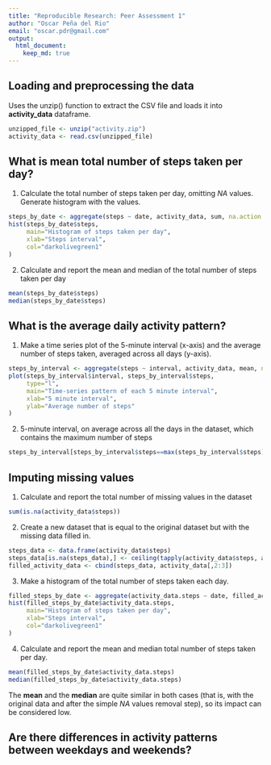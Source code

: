 ```yaml
---
title: "Reproducible Research: Peer Assessment 1"
author: "Oscar Peña del Rio"
email: "oscar.pdr@gmail.com"
output: 
  html_document:
    keep_md: true
---
```



## Loading and preprocessing the data

Uses the unzip() function to extract the CSV file and loads it into **activity_data** dataframe.

```r
unzipped_file <- unzip("activity.zip")
activity_data <- read.csv(unzipped_file)
```

## What is mean total number of steps taken per day?

1. Calculate the total number of steps taken per day, omitting *NA* values. Generate histogram with the values.

```r
steps_by_date <- aggregate(steps ~ date, activity_data, sum, na.action = na.omit)
hist(steps_by_date$steps,
     main="Histogram of steps taken per day",
     xlab="Steps interval",
     col="darkolivegreen1"
)
```

2. Calculate and report the mean and median of the total number of steps taken per day

```r
mean(steps_by_date$steps)
median(steps_by_date$steps)
```

## What is the average daily activity pattern?

1. Make a time series plot of the 5-minute interval (x-axis) and the average number of steps taken, averaged across all days (y-axis).

```r
steps_by_interval <- aggregate(steps ~ interval, activity_data, mean, na.action = na.omit)
plot(steps_by_interval$interval, steps_by_interval$steps, 
     type="l",
     main="Time-series pattern of each 5 minute interval",
     xlab="5 minute interval",
     ylab="Average number of steps"
)
```

2. 5-minute interval, on average across all the days in the dataset, which contains the maximum number of steps

```r
steps_by_interval[steps_by_interval$steps==max(steps_by_interval$steps),]
```

## Imputing missing values

1. Calculate and report the total number of missing values in the dataset

```r
sum(is.na(activity_data$steps))
```

2. Create a new dataset that is equal to the original dataset but with the missing data filled in.

```r
steps_data <- data.frame(activity_data$steps)
steps_data[is.na(steps_data),] <- ceiling(tapply(activity_data$steps, activity_data$interval, mean, na.rm=TRUE))
filled_activity_data <- cbind(steps_data, activity_data[,2:3])
```

3. Make a histogram of the total number of steps taken each day.

```r
filled_steps_by_date <- aggregate(activity_data.steps ~ date, filled_activity_data, sum)
hist(filled_steps_by_date$activity_data.steps,
     main="Histogram of steps taken per day",
     xlab="Steps interval",
     col="darkolivegreen1"
)
```

4. Calculate and report the mean and median total number of steps taken per day.

```r
mean(filled_steps_by_date$activity_data.steps)
median(filled_steps_by_date$activity_data.steps)
```

The **mean** and the **median** are quite similar in both cases (that is, with the original data and after the simple *NA* values removal step), so its impact can be considered low.

## Are there differences in activity patterns between weekdays and weekends?
